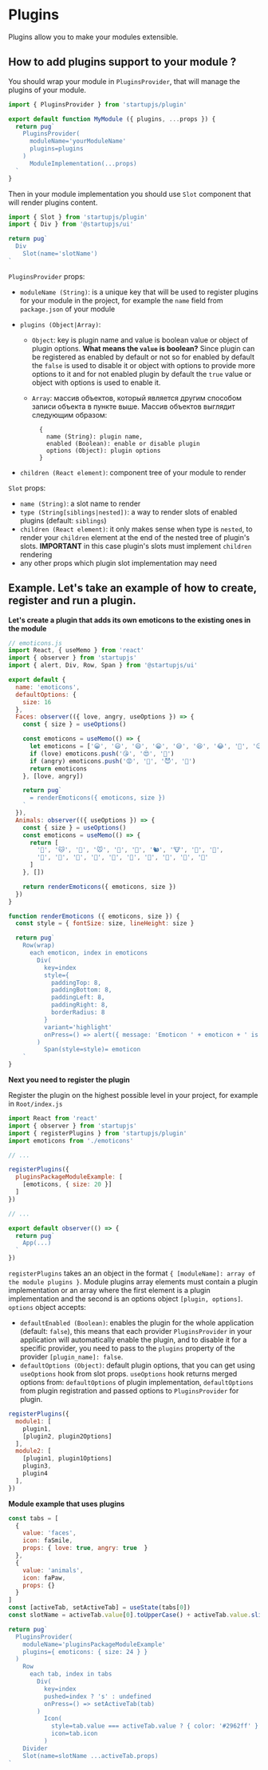 
# Plugins

Plugins allow you to make your modules extensible.

## How to add plugins support to your module ?

You should wrap your module in `PluginsProvider`, that will manage the plugins of your module.

```js
import { PluginsProvider } from 'startupjs/plugin'

export default function MyModule ({ plugins, ...props }) {
  return pug`
    PluginsProvider(
      moduleName='yourModuleName'
      plugins=plugins
    )
      ModuleImplementation(...props)
  `
}
```

Then in your module implementation you should use `Slot` component that will render plugins content.

```js
import { Slot } from 'startupjs/plugin'
import { Div } from '@startupjs/ui'

return pug`
  Div
    Slot(name='slotName')
`
```

`PluginsProvider` props:

  - `moduleName (String)`: is a unique key that will be used to register plugins for your module in the project, for example the `name` field from `package.json` of your module

  - `plugins (Object|Array)`:

    - `Object`: key is plugin name and value is boolean value or object of plugin options. **What means the `value` is boolean?** Since plugin can be registered as enabled by default or not so for enabled by default the `false` is used to disable it or object with options to provide more options to it and for not enabled plugin by default the `true` value or object with options is used to enable it.
    - `Array`: массив объектов, который является другим способом записи объекта в пункте выше. Массив объектов выглядит следующим образом:

        ```
          {
            name (String): plugin name,
            enabled (Boolean): enable or disable plugin
            options (Object): plugin options
          }
        ```

  - `children (React element)`: component tree of your module to render

`Slot` props:

  - `name (String)`: a slot name to render
  - `type (String[siblings|nested])`: a way to render slots of enabled plugins (default: `siblings`)
  - `children (React element)`: it only makes sense when type is `nested`, to render your `children` element at the end of the nested tree of plugin's slots. **IMPORTANT** in this case plugin's slots must implement `children` rendering
  - any other props which plugin slot implementation may need

## Example. Let's take an example of how to create, register and run a plugin.

**Let's create a plugin that adds its own emoticons to the existing ones in the module**

```js
// emoticons.js
import React, { useMemo } from 'react'
import { observer } from 'startupjs'
import { alert, Div, Row, Span } from '@startupjs/ui'

export default {
  name: 'emoticons',
  defaultOptions: {
    size: 16
  },
  Faces: observer(({ love, angry, useOptions }) => {
    const { size } = useOptions()

    const emoticons = useMemo(() => {
      let emoticons = ['😀', '😃', '😄', '😁', '😅', '😆', '😂', '🤣', '😉', '😊']
      if (love) emoticons.push('😘', '😍', '🥰')
      if (angry) emoticons.push('😡', '🤬', '😈', '👿')
      return emoticons
    }, [love, angry])

    return pug`
      = renderEmoticons({ emoticons, size })
    `
  }),
  Animals: observer(({ useOptions }) => {
    const { size } = useOptions()
    const emoticons = useMemo(() => {
      return [
        '🐰', '🐱', '🦊', '🐭', '🐶', '🐒', '🐿', '🐮', '🐻', '🐼',
        '🦁', '🐺', '🐷', '🦧', '🦥', '🐅', '🦓', '🦘', '🐖', '🐩'
      ]
    }, [])

    return renderEmoticons({ emoticons, size })
  })
}

function renderEmoticons ({ emoticons, size }) {
  const style = { fontSize: size, lineHeight: size }

  return pug`
    Row(wrap)
      each emoticon, index in emoticons
        Div(
          key=index
          style={
            paddingTop: 8,
            paddingBottom: 8,
            paddingLeft: 8,
            paddingRight: 8,
            borderRadius: 8
          }
          variant='highlight'
          onPress=() => alert({ message: 'Emoticon ' + emoticon + ' is pressed' })
        )
          Span(style=style)= emoticon
    `
}
```

**Next you need to register the plugin**

Register the plugin on the highest possible level in your project, for example in `Root/index.js`

```js
import React from 'react'
import { observer } from 'startupjs'
import { registerPlugins } from 'startupjs/plugin'
import emoticons from './emoticons'

// ...

registerPlugins({
  pluginsPackageModuleExample: [
    [emoticons, { size: 20 }]
  ]
})

// ...

export default observer(() => {
  return pug`
    App(...)
  `
})
```

`registerPlugins` takes an an object in the format `{ [moduleName]: array of the module plugins }`. Module plugins array elements must contain a plugin implementation or an array where the first element is a plugin implementation and the second is an options object `[plugin, options]`. `options` object accepts:

- `defaultEnabled (Boolean)`: enables the plugin for the whole application (default: `false`), this means that each provider `PluginsProvider` in your application will automatically enable the plugin, and to disable it for a specific provider, you need to pass to the `plugins` property of the provider `[plugin_name]: false`.
- `defaultOptions (Object)`: default plugin options, that you can get using `useOptions` hook from slot props. `useOptions` hook returns merged options from: `defaultOptions` of plugin implementation, `defaultOptions` from plugin registration and passed options to `PluginsProvider` for plugin.

```js
registerPlugins({
  module1: [
    plugin1,
    [plugin2, plugin2Options]
  ],
  module2: [
    [plugin1, plugin1Options]
    plugin3,
    plugin4
  ],
})
```

**Module example that uses plugins**

```jsx example noscroll
const tabs = [
  {
    value: 'faces',
    icon: faSmile,
    props: { love: true, angry: true  }
  },
  {
    value: 'animals',
    icon: faPaw,
    props: {}
  }
]
const [activeTab, setActiveTab] = useState(tabs[0])
const slotName = activeTab.value[0].toUpperCase() + activeTab.value.slice(1)

return pug`
  PluginsProvider(
    moduleName='pluginsPackageModuleExample'
    plugins={ emoticons: { size: 24 } }
  )
    Row
      each tab, index in tabs
        Div(
          key=index
          pushed=index ? 's' : undefined
          onPress=() => setActiveTab(tab)
        )
          Icon(
            style=tab.value === activeTab.value ? { color: '#2962ff' } : undefined
            icon=tab.icon
          )
    Divider
    Slot(name=slotName ...activeTab.props)
`
```

